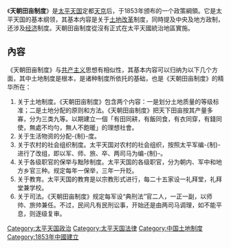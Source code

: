 《'''天朝田亩制度'''》是[[太平天国|太平天国]]定都[[天京|天京]]后，于1853年颁布的一个政策綱領。它是太平天国的基本纲领，其基本内容是关于[[土地改革|土地改革]]制度，同時提及中央及地方政制，还涉及[[经济|经济]]制度。天朝田亩制度從沒有正式在太平天國統治地區實施。

==內容==
{{Wikisource|天朝田亩制度}}
《天朝田亩制度》与[[共产主义|共产主义]]思想有相似性，其基本内容可以归纳为以下几个方面，其中土地制度是根本，是诸种制度所依托的基础，也是《天朝田亩制度》的精华所在：
#关于土地制度。《天朝田亩制度》包含两个内容：一是划分土地质量的等级标准；二是土地分配的原则和方法。《天朝田亩制度》把天下田亩按其产量多寡，分为三类九等。以期建立一個「有田同耕，有飯同食，有衣同穿，有錢同使，無處不均勻，無人不飽暖」的理想社會。
#关于生活物资的分配-{制}-度。
#关于农村的社会组织制度。太平天国对农村的社会组织，按照太平军编-{制}-进行了改组，即以军、师、旅、卒、两司马为编-{制}-。
#关于各级职官的保举与黜陟制度。太平天国的各级职官，分为朝内、军中和地方乡官三种。规定每年一保举，三年一升贬。
#关于教育。太平天国的教育是以宗教形式进行，每二十五家设一礼拜堂，礼拜堂兼学校。
#关于司法。《天朝田亩制度》规定每军设“典刑法”官二人，一正一副，以师帅、旅帅兼任。不过，民间凡有民刑讼事，开始还是由两司马调理，如不能平息，则逐级复审。

{{太平天国}}

[[Category:太平天国政治|Category:太平天国政治]]
[[Category:太平天国法律|Category:太平天国法律]]
[[Category:中国土地制度|Category:中国土地制度]]
[[Category:1853年中國建立|Category:1853年中國建立]]